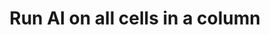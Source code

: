 ---
title: 'Run AI on all cells in a column'
openapi: 'POST /api/ai/table/{ai_table_id}/column/{ai_column_id}/run'
---